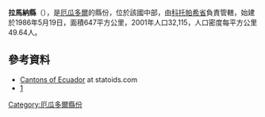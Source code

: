{{Coord|0|55|48|S|79|13|12|W|display=title}}

'''拉馬納縣'''（{{lang-es|Cantón La Maná}}），是[[厄瓜多爾|厄瓜多爾]]的縣份，位於該國中部，由[[科托帕希省|科托帕希省]]負責管轄，始建於1986年5月19日，面積647平方公里，2001年人口32,115，人口密度每平方公里49.64人。

==參考資料==
*[http://www.statoids.com/yec.html Cantons of Ecuador] {{Wayback|url=http://www.statoids.com/yec.html |date=20110628180130 }} at statoids.com
*[http://www.ecuadorencifras.gob.ec/resultados/] {{Wayback|url=http://www.ecuadorencifras.gob.ec/resultados/ |date=20170724030253 }}

{{厄瓜多爾縣份}}

[[Category:厄瓜多爾縣份|Category:厄瓜多爾縣份]]


{{Ecuador-geo-stub}}